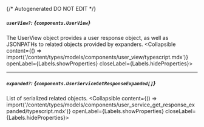 {/* Autogenerated DO NOT EDIT  */}

##### `userView?`: *{`components.UserView`}*
The UserView object provides a user response object, as well as JSONPATHs to related objects provided by expanders.
<Collapsible content={() => import('/content/types/models/components/user_view/typescript.mdx')} openLabel={Labels.showProperties} closeLabel={Labels.hideProperties}>
</Collapsible>

---
##### `expanded?`: *{`components.UserServiceGetResponseExpanded[]`}*
List of serialized related objects.
<Collapsible content={() => import('/content/types/models/components/user_service_get_response_expanded/typescript.mdx')} openLabel={Labels.showProperties} closeLabel={Labels.hideProperties}>
</Collapsible>



